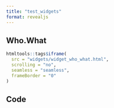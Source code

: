 ```yaml
---
title: "test_widgets"
format: revealjs
---
```


## Who.What


```r
htmltools::tags$iframe(
  src = "widgets/widget_who_what.html", 
  scrolling = "no", 
  seamless = "seamless",
  frameBorder = "0"
)
```



## Code

